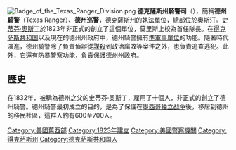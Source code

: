 {{Unreferenced|time=2022-02-22T05:33:17+00:00}}
{{Otheruses|subject=德州的執法單位|other=其他意義|德州遊騎兵}}
[[File:Badge_of_the_Texas_Ranger_Division.png|thumb]]
'''德克薩斯州騎警司'''（{{lang-en|Texas Ranger Division}}），簡稱'''德州騎警'''（Texas Ranger）、'''德州巡警'''，[[德克薩斯州|德克薩斯州]]的執法單位，總部位於[[奧斯汀|奧斯汀]]。[[史蒂芬·奧斯丁|史蒂芬·奧斯丁]]於1823年非正式的創立了這個單位，莫里斯上校為首任隊長。在[[得克萨斯共和国|得克萨斯共和国]]以及現在的德州州政府中，德州騎警擁有[[準軍事部隊|準軍事單位]]的功能。隨著時代演進，德州騎警除了負責偵辦從[[謀殺|謀殺]]到政治腐敗等案件之外，也負責追查逃犯。此外，它還有防暴警察功能，負責保護德州州政府。

==歷史==
在1832年，被稱為德州之父的史蒂芬·奧斯丁，雇用了十個人，非正式的創立了德州騎警。德州騎警最初成立的目的，是為了保護在[[墨西哥独立战争|墨西哥独立战争]]後，移居到德州的移民社區，這群人約有600至700人。
{{Authority control}}
{{Texas-stub}}
[[Category:美國舊西部|Category:美國舊西部]]
[[Category:1823年建立|Category:1823年建立]]
[[Category:美國警察機關|Category:美國警察機關]]
[[Category:得克萨斯州|Category:得克萨斯州]]
[[Category:德克萨斯共和国人|Category:德克萨斯共和国人]]